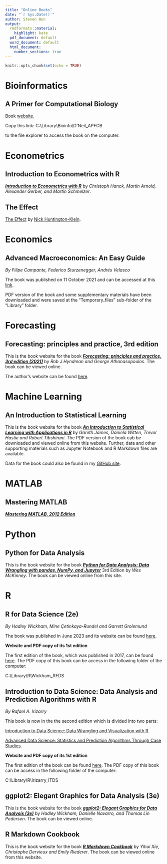 ```yaml
---
title: "Online Books"
date: "`r Sys.Date()`"
author: Steven Wun
output:
  rmdformats::material:
    highlight: kate
  pdf_document: default
  word_document: default
  html_document:
    number_sections: true
---
```


```r
knitr::opts_chunk$set(echo = TRUE)
```


# Bioinformatics

## A Primer for Computational Biology

Book [website](https://open.oregonstate.education/computationalbiology/).

Copy this link: C:\\Library\\Bioinfo\\O\'Neil_APFCB

to the file explorer to access the book on the computer.


# Econometrics

## Introduction to Econometrics with R

***[Introduction to Econometrics with R](https://www.econometrics-with-r.org/index.html)*** by *Christoph Hanck, Martin Arnold, Alexander Gerber, and Martin Schmelzer*.


## The Effect

[The Effect](https://theeffectbook.net/index.html) by [Nick Huntington-Klein](https://www.nickchk.com/).



# Economics

## **Advanced Macroeconomics: An Easy Guide**
*By Filipe Campante, Federico Sturzenegger, Andrés Velasco*

The book was published on 11 October 2021 and can be accessed at this [link](https://press.lse.ac.uk/site/books/m/10.31389/lsepress.ame/).

PDF version of the book and some supplementary materials have been downloaded and were saved at the "Temporary_files" sub-folder of the "Library" folder.

# Forecasting

## Forecasting: principles and practice, 3rd edition

This is the book website for the book ***[Forecasting: principles and practice, 3rd edition (2021)](https://otexts.com/fpp3/)*** by *Rob J Hyndman and George Athanasopoulos*. The book can be viewed online.

The author's website can be found [here](https://robjhyndman.com/).







# Machine Learning

## An Introduction to Statistical Learning

This is the book website for the book ***[An Introduction to Statistical Learning with Applications in R](https://www.statlearning.com/)*** by *Gareth James, Daniela Witten, Trevor Hastie and Robert Tibshirani*. The PDF version of the book cab be downloaded and viewed online from this website. Further, data and other supporting materials such as Jupyter Notebook and R Markdown files are available.

Data for the book could also be found in my [GitHub site](https://github.com/stevenkhwun/Online-resources/tree/main/ISLR).


# MATLAB

## Mastering MATLAB

***[Mastering MATLAB, 2012 Edition](http://www.masteringmatlab.com/)***






# Python

## Python for Data Analysis

This is the book website for the book ***[Python for Data Analysis: Data Wrangling with pandas, NumPy, and Jupyter](https://wesmckinney.com/book/)*** 3rd Edition by *Wes McKinney*. The book can be viewed online from this site. 



# R

## **R for Data Science (2e)**
*By Hadley Wickham, Mine Çetinkaya-Rundel and Garrett Grolemund*

The book was published in June 2023 and its website can be found [here](https://r4ds.hadley.nz/). 

**Website and PDF copy of its 1st edition**

The first edition of the book, which was published in 2017, can be found [here](https://r4ds.had.co.nz/). The PDF copy of this book can be access in the following folder of the computer:

C:\\Library\\R\\Wickham_RFDS



## **Introduction to Data Science: Data Analysis and Prediction Algorithms with R**
*By Rafael A. Irizarry*


This book is now in the the second edition which is divided into two parts:

[Introduction to Data Science: Data Wrangling and Visualization with R](http://rafalab.dfci.harvard.edu/dsbook-part-1/).

[Advanced Data Science: Statistics and Prediction Algorithms Through Case Studies](http://rafalab.dfci.harvard.edu/dsbook-part-2/).


**Website and PDF copy of its 1st edition**

The first edition of the book can be found [here](http://rafalab.dfci.harvard.edu/dsbook/). The PDF copy of this book can be access in the following folder of the computer:

C:\\Library\\R\\Irizarry_ITDS




## **ggplot2: Elegant Graphics for Data Analysis (3e)**

This is the book website for the book ***[ggplot2: Elegant Graphics for Data Analysis (3e)](https://ggplot2-book.org/)*** by *Hadley Wickham, Danielle Navarro, and Thomas Lin Pedersen*. The book can be viewed online.

## **R Markdown Cookbook**

This is the book website for the book ***[R Markdown Cookbook](https://bookdown.org/yihui/rmarkdown-cookbook/)*** by *Yihui Xie, Christophe Dervieux and Emily Riederer*. The book can be viewed online from this website.





